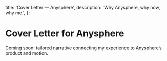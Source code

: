   title: 'Cover Letter — Anysphere',
  description: 'Why Anysphere, why now, why me.',
};

# Cover Letter for Anysphere

Coming soon: tailored narrative connecting my experience to Anysphere’s product and motion.



